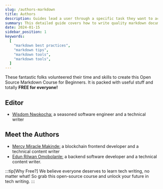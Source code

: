 ```yaml
---
slug: /authors-markdown
title: Authors
description: Guides lead a user through a specific task they want to accomplish, often with a sequence of steps.
summary: This detailed guide covers how to write quality markdown documents easier and faster. You will also find the top markdown tools to create markdown files seamlessly.
date: 2024-01-15
sidebar_position: 1
keywords:
  [
    "markdown best practices",
    "markdown tips",
    "markdown tools",
    "markdown tools",
  ]
---
```


These fantastic folks volunteered their time and skills to create this Open Source Markdown Course for Beginners. It is packed with useful stuff and totally **FREE for everyone!**

## Editor

- [Wisdom Nwokocha:](https://www.linkedin.com/in/joklinztech) a seasoned software engineer and a technical writer
## Meet the Authors
- [Mercy Miracle Makinde:](https://www.linkedin.com/in/makindemercymiracle) a blockchain frontend developer and a technical content writer
- [Edun Rilwan Omobolanle:](https://www.linkedin.com/in/edun-rilwan) a backend software developer and a technical content writer.

:::tip[Why Free?]
We believe everyone deserves to learn tech writing, no matter what! So grab this open-source course and unlock your future in tech writing.
:::
